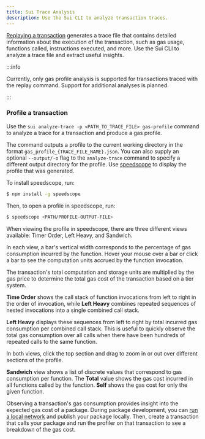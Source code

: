 ```yaml
---
title: Sui Trace Analysis
description: Use the Sui CLI to analyze transaction traces.
---
```


[Replaying a transaction](./replay.mdx) generates a trace file that contains detailed information about the execution of the transaction, such as gas usage, functions called, instructions executed, and more. Use the Sui CLI to analyze a trace file and extract useful insights.

:::info

Currently, only gas profile analysis is supported for transactions traced with the replay command. Support for additional analyses is planned.

:::

### Profile a transaction

Use the `sui analyze-trace -p <PATH_TO_TRACE_FILE> gas-profile` command to analyze a trace for a transaction and produce a gas profile. 

The command outputs a profile to the current working directory in the format `gas_profile_{TRACE_FILE_NAME}.json`. You can also supply an optional `--output/-o` flag to the `analyze-trace` command to specify a different output directory for the profile. Use [speedscope](https://www.speedscope.app/) to display the profile that was generated.

To install speedscope, run:

```sh
$ npm install -g speedscope
```

Then, to open a profile in speedscope, run:

```sh
$ speedscope <PATH/PROFILE-OUTPUT-FILE>
```

When viewing the profile in speedscope, there are three different views available: Timer Order, Left Heavy, and Sandwich. 

In each view, a bar's vertical width corresponds to the percentage of gas consumption incurred by the function. Hover your mouse over a bar or click a bar to see the computation units accrued by the function invocation. 

The transaction's total computation and storage units are multiplied by the gas price to determine the total gas cost of the transaction based on a tier system.

**Time Order** shows the call stack of function invocations from left to right in the order of invocation, while **Left Heavy** combines repeated sequences of nested invocations into a single combined call stack. 

**Left Heavy** displays these sequences from left to right by total incurred gas consumption per combined call stack. This is useful to quickly observe the total gas consumption over all calls when there have been hundreds of repeated calls to the same function.

In both views, click the top section and drag to zoom in or out over different sections of the profile.

**Sandwich** view shows a list of discrete values that correspond to gas consumption per function. The **Total** value shows the gas cost incurred in all functions called by the function. **Self** shows the gas cost for only the given function.

Observing a transaction's gas consumption provides insight into the expected gas cost of a package. During package development, you can [run a local network](../../guides/developer/getting-started/local-network.mdx) and publish your package locally. Then, create a transaction that calls your package and run the profiler on that transaction to see a breakdown of the gas cost.

